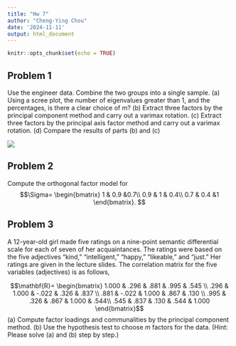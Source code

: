 ```yaml
---
title: "Hw 7"
author: "Cheng-Ying Chou"
date: '2024-11-11'
output: html_document
---
```


```r
knitr::opts_chunk$set(echo = TRUE)
```

## Problem 1
Use the engineer data. Combine the two groups into a single sample. 
(a)	Using a scree plot, the number of eigenvalues greater than 1, and the percentages, is there a clear choice of m?
(b)	Extract three factors by the principal component method and carry out a varimax rotation.
(c)	Extract three factors by the principal axis factor method and carry out a varimax rotation. 
(d)	Compare the results of parts (b) and (c)

![](/Users/cychou/Documents/Work/Teaching/Exploratory Multivariate Data Analysis/2024/Hw7/engineer.png)

## Problem 2
Compute the orthogonal factor model for
$$\Sigma=
\begin{bmatrix}
   1 & 0.9 &0.7\\
0.9  & 1   & 0.4\\
0.7  & 0.4  &1
\end{bmatrix}.
$$


## Problem 3
A 12-year-old girl made five ratings on a nine-point semantic differential scale for each of seven of her acquaintances. The ratings were based on the five adjectives "kind," "intelligent," "happy," "likeable," and "just." Her ratings are given in the lecture slides.
The correlation matrix for the five variables (adjectives) is as follows, 

$$\mathbf{R}=
\begin{bmatrix}
 1.000 & .296 & .881 & .995 & .545 \\
 .296 & 1.000 & -.022 & .326 & .837 \\
.881 & -.022 & 1.000 & .867 & .130 \\
.995 & .326 & .867 & 1.000 & .544\\
.545 & .837 & .130 & .544 & 1.000 
\end{bmatrix}$$
(a) Compute factor loadings and communalities by the principal component method. 
(b) Use the hypothesis test to choose $m$ factors for the data. 
(Hint: Please solve (a) and (b) step by step.)